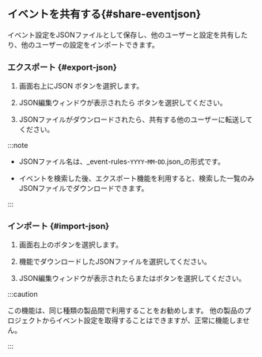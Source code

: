 ## <Cmdname sid={props.sid} />イベントを共有する{#share-eventjson}

<Cmdname sid={props.sid} />イベント設定をJSONファイルとして保存し、他のユーザーと設定を共有したり、他のユーザーの設定をインポートできます。

### エクスポート {#export-json}

1. 画面右上に<span class="uitext">JSON</span> <LinkImage img="ico-export.svg" className="ico" />ボタンを選択します。 

2. JSON編集ウィンドウが表示されたら<LinkImage img="ico-export.svg" className="ico" /> <Cmdname sid="export" className="uitext" />ボタンを選択してください。

3. JSONファイルがダウンロードされたら、共有する他のユーザーに転送してください。

:::note

- JSONファイル名は、_event-rules-`YYYY`-`MM`-`DD`.json_の形式です。

- イベントを検索した後、エクスポート機能を利用すると、検索した一覧のみJSONファイルでダウンロードできます。

:::

### インポート {#import-json}

1. 画面右上の<LinkImage img="ico-import.svg" className="ico" />ボタンを選択します。

2. <Cmdname sid="export" className="uitext" />機能でダウンロードしたJSONファイルを選択してください。

3. JSON編集ウィンドウが表示されたら<Cmdname sid="add_to_list" className="uitext" />または<Cmdname sid="overwrite" className="uitext" />ボタンを選択してください。

:::caution

この機能は、同じ種類の製品間で利用することをお勧めします。 他の製品のプロジェクトからイベント設定を取得することはできますが、正常に機能しません。

:::
